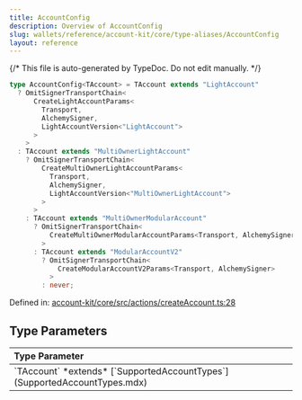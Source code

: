 ```yaml
---
title: AccountConfig
description: Overview of AccountConfig
slug: wallets/reference/account-kit/core/type-aliases/AccountConfig
layout: reference
---
```


{/* This file is auto-generated by TypeDoc. Do not edit manually. */}

```ts
type AccountConfig<TAccount> = TAccount extends "LightAccount"
  ? OmitSignerTransportChain<
      CreateLightAccountParams<
        Transport,
        AlchemySigner,
        LightAccountVersion<"LightAccount">
      >
    >
  : TAccount extends "MultiOwnerLightAccount"
    ? OmitSignerTransportChain<
        CreateMultiOwnerLightAccountParams<
          Transport,
          AlchemySigner,
          LightAccountVersion<"MultiOwnerLightAccount">
        >
      >
    : TAccount extends "MultiOwnerModularAccount"
      ? OmitSignerTransportChain<
          CreateMultiOwnerModularAccountParams<Transport, AlchemySigner>
        >
      : TAccount extends "ModularAccountV2"
        ? OmitSignerTransportChain<
            CreateModularAccountV2Params<Transport, AlchemySigner>
          >
        : never;
```

Defined in: [account-kit/core/src/actions/createAccount.ts:28](https://github.com/alchemyplatform/aa-sdk/blob/153785ddc87beb160382c2bae7dbafa4a66ade9a/account-kit/core/src/actions/createAccount.ts#L28)

## Type Parameters

<table>
  <thead>
    <tr>
      <th align="left">Type Parameter</th>
    </tr>
  </thead>

  <tbody>
    <tr>
      <td>
        `TAccount` *extends* [`SupportedAccountTypes`](SupportedAccountTypes.mdx)
      </td>
    </tr>
  </tbody>
</table>
